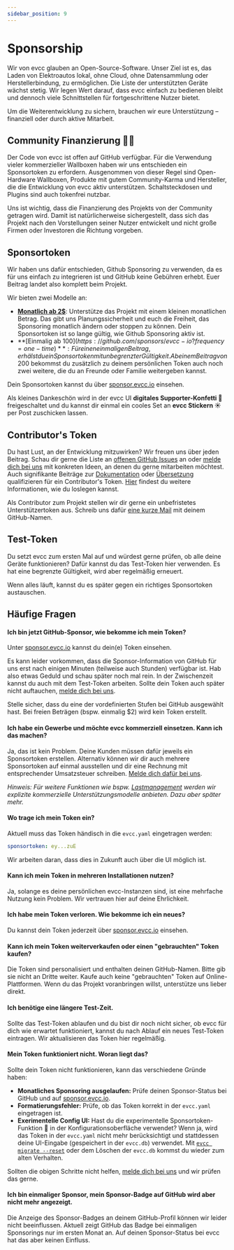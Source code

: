 ```yaml
---
sidebar_position: 9
---
```



# Sponsorship

Wir von evcc glauben an Open-Source-Software.
Unser Ziel ist es, das Laden von Elektroautos lokal, ohne Cloud, ohne Datensammlung oder Herstellerbindung, zu ermöglichen.
Die Liste der unterstützten Geräte wächst stetig.
Wir legen Wert darauf, dass evcc einfach zu bedienen bleibt und dennoch viele Schnittstellen für fortgeschrittene Nutzer bietet.

Um die Weiterentwicklung zu sichern, brauchen wir eure Unterstützung – finanziell oder durch aktive Mitarbeit.

## Community Finanzierung 🤘💚

Der Code von evcc ist offen auf GitHub verfügbar.
Für die Verwendung vieler kommerzieller Wallboxen haben wir uns entschieden ein Sponsortoken zu erfordern.
Ausgenommen von dieser Regel sind Open-Hardware Wallboxen, Produkte mit gutem Community-Karma und Hersteller, die die Entwicklung von evcc aktiv unterstützen.
Schaltsteckdosen und Plugins sind auch tokenfrei nutzbar.

Uns ist wichtig, dass die Finanzierung des Projekts von der Community getragen wird.
Damit ist natürlicherweise sichergestellt, dass sich das Projekt nach den Vorstellungen seiner Nutzer entwickelt und nicht große Firmen oder Investoren die Richtung vorgeben.

## Sponsortoken

Wir haben uns dafür entschieden, Github Sponsoring zu verwenden, da es für uns einfach zu integrieren ist und GitHub keine Gebühren erhebt.
Euer Beitrag landet also komplett beim Projekt.

Wir bieten zwei Modelle an:

- **[Monatlich ab 2$](https://github.com/sponsors/evcc-io?frequency=recurring)**: Unterstütze das Projekt mit einem kleinen monatlichen Betrag.
Das gibt uns Planungssicherheit und euch die Freiheit, das Sponsoring monatlich ändern oder stoppen zu können.
Dein Sponsortoken ist so lange gültig, wie Github Sponsoring aktiv ist.
- **[Einmalig ab 100$](https://github.com/sponsors/evcc-io?frequency=one-time)**: Für einen einmaligen Beitrag, erhälst du ein Sponsortoken mit unbegrenzter Gültigkeit.
Ab einem Beitrag von 200$ bekommst du zusätzlich zu deinem persönlichen Token auch noch zwei weitere, die du an Freunde oder Familie weitergeben kannst.

Dein Sponsortoken kannst du über [sponsor.evcc.io](https://sponsor.evcc.io) einsehen.

Als kleines Dankeschön wird in der evcc UI **digitales Supporter-Konfetti 🎉** freigeschaltet und du kannst dir einmal ein cooles Set an **evcc Stickern ☀️** per Post zuschicken lassen.

## Contributor's Token

Du hast Lust, an der Entwicklung mitzuwirken?
Wir freuen uns über jeden Beitrag.
Schau dir gerne die Liste an [offenen GitHub Issues](https://github.com/evcc-io/evcc/issues) an oder [melde dich bei uns](mailto:info@evcc.io) mit konkreten Ideen, an denen du gerne mitarbeiten möchtest.
Auch signifikante Beiträge zur [Dokumentation](https://github.com/evcc-io/docs) oder [Übersetzung](https://github.com/evcc-io/evcc/blob/master/CONTRIBUTING.md#adding-or-modifying-translations) qualifizieren für ein Contributor's Token.
[Hier](https://github.com/evcc-io/evcc/blob/master/CONTRIBUTING.md) findest du weitere Informationen, wie du loslegen kannst.

Als Contributor zum Projekt stellen wir dir gerne ein unbefristetes Unterstützertoken aus.
Schreib uns dafür [eine kurze Mail](mailto:info@evcc.io) mit deinem GitHub-Namen.

## Test-Token

Du setzt evcc zum ersten Mal auf und würdest gerne prüfen, ob alle deine Geräte funktionieren?
Dafür kannst du das Test-Token hier verwenden.
Es hat eine begrenzte Gültigkeit, wird aber regelmäßig erneuert.

<SponsorToken />

Wenn alles läuft, kannst du es später gegen ein richtiges Sponsortoken austauschen.

## Häufige Fragen

#### Ich bin jetzt GitHub-Sponsor, wie bekomme ich mein Token?

Unter [sponsor.evcc.io](https://sponsor.evcc.io) kannst du dein(e) Token einsehen.

Es kann leider vorkommen, dass die Sponsor-Information von GitHub für uns erst nach einigen Minuten (teilweise auch Stunden) verfügbar ist.
Hab also etwas Geduld und schau später noch mal rein.
In der Zwischenzeit kannst du auch mit dem Test-Token arbeiten.
Sollte dein Token auch später nicht auftauchen, [melde dich bei uns](mailto:info@evcc.io).

Stelle sicher, dass du eine der vordefinierten Stufen bei GitHub ausgewählt hast.
Bei freien Beträgen (bspw. einmalig $2) wird kein Token erstellt.

#### Ich habe ein Gewerbe und möchte evcc kommerziell einsetzen. Kann ich das machen?

Ja, das ist kein Problem.
Deine Kunden müssen dafür jeweils ein Sponsortoken erstellen.
Alternativ können wir dir auch mehrere Sponsortoken auf einmal ausstellen und dir eine Rechnung mit entsprechender Umsatzsteuer schreiben.
[Melde dich dafür bei uns](mailto:info@evcc.io).

*Hinweis: Für weitere Funktionen wie bspw. [Lastmanagement](/docs/features/loadmanagement) werden wir explizite kommerzielle Unterstützungsmodelle anbieten.
Dazu aber später mehr.*

#### Wo trage ich mein Token ein?

Aktuell muss das Token händisch in die `evcc.yaml` eingetragen werden:

```yaml title="evcc.yaml"
sponsortoken: ey...zuE
```

Wir arbeiten daran, dass dies in Zukunft auch über die UI möglich ist.

#### Kann ich mein Token in mehreren Installationen nutzen?

Ja, solange es deine persönlichen evcc-Instanzen sind, ist eine mehrfache Nutzung kein Problem.
Wir vertrauen hier auf deine Ehrlichkeit.

#### Ich habe mein Token verloren. Wie bekomme ich ein neues?

Du kannst dein Token jederzeit über [sponsor.evcc.io](https://sponsor.evcc.io) einsehen.

#### Kann ich mein Token weiterverkaufen oder einen "gebrauchten" Token kaufen?

Die Token sind personalisiert und enthalten deinen GitHub-Namen.
Bitte gib sie nicht an Dritte weiter.
Kaufe auch keine "gebrauchten" Token auf Online-Plattformen.
Wenn du das Projekt voranbringen willst, unterstütze uns lieber direkt.

#### Ich benötige eine längere Test-Zeit.

Sollte das Test-Token ablaufen und du bist dir noch nicht sicher, ob evcc für dich wie erwartet funktioniert, kannst du nach Ablauf ein neues Test-Token eintragen.
Wir aktualisieren das Token hier regelmäßig.

#### Mein Token funktioniert nicht. Woran liegt das?

Sollte dein Token nicht funktionieren, kann das verschiedene Gründe haben:

- **Monatliches Sponsoring ausgelaufen:** Prüfe deinen Sponsor-Status bei GitHub und auf [sponsor.evcc.io](https://sponsor.evcc.io).
- **Formatierungsfehler:** Prüfe, ob das Token korrekt in der `evcc.yaml` eingetragen ist.
- **Exerimentelle Config UI:** Hast du die experimentelle Sponsortoken-Funktion 🧪 in der Konfigurationsoberfläche verwendet?
Wenn ja, wird das Token in der `evcc.yaml` nicht mehr berücksichtigt und stattdessen deine UI-Eingabe (gespeichert in der `evcc.db`) verwendet.
Mit [`evcc migrate --reset`](/docs/reference/cli/evcc_migrate) oder dem Löschen der `evcc.db` kommst du wieder zum alten Verhalten.

Sollten die obigen Schritte nicht helfen, [melde dich bei uns](mailto:info@evcc.io) und wir prüfen das gerne.

#### Ich bin einmaliger Sponsor, mein Sponsor-Badge auf GitHub wird aber nicht mehr angezeigt.

Die Anzeige des Sponsor-Badges an deinem GitHub-Profil können wir leider nicht beeinflussen.
Aktuell zeigt GitHub das Badge bei einmaligen Sponsorings nur im ersten Monat an.
Auf deinen Sponsor-Status bei evcc hat das aber keinen Einfluss.
